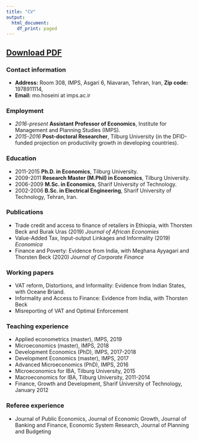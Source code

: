 ```yaml
---
title: "CV"
output:
  html_document:
    df_print: paged
---
```


## [Download PDF](https://www.dropbox.com/s/v08kel12ytdpj0i/CV-Hoseini.pdf?dl=1)



### Contact information

- __Address:__ Room 308, IMPS, Asgari 6, Niavaran, Tehran, Iran,  __Zip code:__ 1978911114,   
- __Email:__ mo.hoseini at imps.ac.ir 



    	
### Employment
- _2016-present_ __Assistant Professor of Economics__, Institute for Management and Planning Studies (IMPS).
- _2015-2016_ __Post-doctoral Researcher__, Tilburg University (in the DFID-funded projection on productivity growth in developing countries).

### Education
- 2011-2015 __Ph.D. in Economics__, Tilburg University.
- 2009-2011 __Research Master (M.Phil) in Economics__, Tilburg University.
- 2006-2009 __M.Sc. in Economics__, Sharif University of Technology.
- 2002-2006 __B.Sc. in Electrical Engineering__, Sharif University of Technology, Tehran, Iran.

### Publications
- Trade credit and access to finance of retailers in Ethiopia, with Thorsten Beck and Burak Uras (2019) _Journal of African Economies_
- Value-Added Tax, Input-output Linkages and Informality (2019) _Economica_
- Finance and Poverty: Evidence from India, with Meghana Ayyagari and Thorsten Beck (2020) _Journal of Corporate Finance_

### Working papers
- VAT reform, Distortions, and Informality: Evidence from Indian States, with Oceane Briand.
- Informality and Access to Finance: Evidence from India, with Thorsten Beck
- Misreporting of VAT and Optimal Enforcement


### Teaching experience
- Applied econometrics (master),  IMPS, 2019	
- Microeconomics (master),  IMPS, 2018	
- Development Economics (PhD),  IMPS, 2017-2018	
- Development Economics (master), IMPS, 2017	
- Advanced Microeconomics (PhD),  IMPS, 2016
- Microeconomics for IBA, Tilburg University, 2015
- Macroeconomics for IBA, Tilburg University, 2011-2014
- Finance, Growth and Development, Sharif University of Technology, January 2012


### Referee experience
- Journal of Public Economics, Journal of Economic Growth, Journal of Banking and Finance, Economic System Research, Journal of Planning and Budgeting

